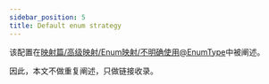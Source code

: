 ```yaml
---
sidebar_position: 5
title: Default enum strategy
---
```


该配置在[映射篇/高级映射/Enum映射/不明确使用@EnumType](../mapping/advanced/enum#不明确使用enumtype)中被阐述。

因此，本文不做重复阐述，只做链接收录。
